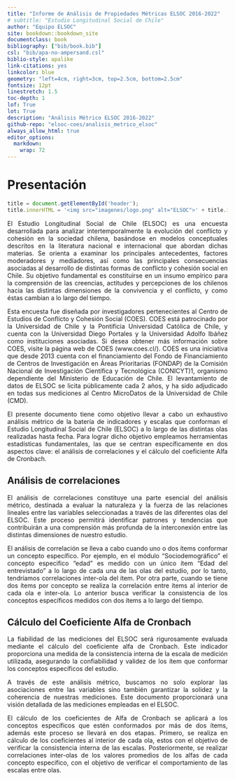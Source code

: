 ```yaml
--- 
title: "Informe de Análisis de Propiedades Métricas ELSOC 2016-2022"
# subtitle: "Estudio Longitudinal Social de Chile"
author: "Equipo ELSOC"
site: bookdown::bookdown_site
documentclass: book
bibliography: ["bib/book.bib"]
csl: "bib/apa-no-ampersand.csl"
biblio-style: apalike
link-citations: yes
linkcolor: blue
geometry: "left=4cm, right=3cm, top=2.5cm, bottom=2.5cm"
fontsize: 12pt
linestretch: 1.5
toc-depth: 1
lof: True
lot: True
description: "Análisis Métrico ELSOC 2016-2022"
github-repo: "elsoc-coes/analisis_metrico_elsoc"
always_allow_html: true
editor_options: 
  markdown: 
    wrap: 72
---
```



# Presentación {-}


```js
title = document.getElementById('header');
title.innerHTML = '<img src="imagenes/logo.png" alt="ELSOC">' + title.innerHTML
```

<div style="text-align: justify">

El Estudio Longitudinal Social de Chile (ELSOC) es una encuesta desarrollada para analizar intertemporalmente la evolución del conflicto y cohesión en la sociedad chilena, basándose en modelos conceptuales descritos en la literatura nacional e internacional que abordan dichas materias. Se orienta a examinar los principales antecedentes, factores moderadores y mediadores, así como las principales consecuencias asociadas al desarrollo de distintas formas de conflicto y cohesión social en Chile. Su objetivo fundamental es constituirse en un insumo empírico para la comprensión de las creencias, actitudes y percepciones de los chilenos hacia las distintas dimensiones de la convivencia y el conflicto, y como éstas cambian a lo largo del tiempo.

Esta encuesta fue diseñada por investigadores pertenecientes al Centro de Estudios de Conflicto y Cohesión Social (COES). COES está patrocinado por la Universidad de Chile y la Pontificia Universidad Católica de Chile, y cuenta con la Universidad Diego Portales y la Universidad Adolfo Ibáñez como instituciones asociadas. Si desea obtener más información sobre COES, visite la página web de COES (www.coes.cl/). COES es una iniciativa que desde 2013 cuenta con el financiamiento del Fondo de Financiamiento de Centros de Investigación en Áreas Prioritarias (FONDAP) de la Comisión Nacional de Investigación Científica y Tecnológica (CONICYT)1, organismo dependiente del Ministerio de Educación de Chile. El levantamiento de datos de ELSOC se licita públicamente cada 2 años, y ha sido adjudicado en todas sus mediciones al Centro MicroDatos de la Universidad de Chile (CMD).

El presente documento tiene como objetivo llevar a cabo un exhaustivo análisis métrico de la batería de indicadores y escalas que conforman el Estudio Longitudinal Social de Chile (ELSOC) a lo largo de las distintas olas realizadas hasta fecha. Para lograr dicho objetivo empleamos herramientas estadísticas fundamentales, las que se centran específicamente en dos aspectos clave: el análisis de correlaciones y el cálculo del coeficiente Alfa de Cronbach.


## Análisis de correlaciones {-}

El análisis de correlaciones constituye una parte esencial del análisis métrico, destinada a evaluar la naturaleza y la fuerza de las relaciones lineales entre las variables seleccionadas a través de las diferentes olas del ELSOC. Este proceso permitirá identificar patrones y tendencias que contribuirán a una comprensión más profunda de la interconexión entre las distintas dimensiones de nuestro estudio.

El análisis de correlación se lleva a cabo cuando uno o dos ítems conformar un concepto específico. Por ejemplo, en el módulo “Sociodemográfico” el concepto especifico “edad” es medido con un único ítem “Edad del entrevistado” a lo largo de cada una de las olas del estudio, por lo tanto, tendríamos correlaciones inter-ola del ítem. Por otra parte, cuando se tiene dos ítems por concepto se realiza la correlación entre ítems al interior de cada ola e inter-ola. Lo anterior busca verificar la consistencia de los conceptos específicos medidos con dos ítems a lo largo del tiempo.


## Cálculo del Coeficiente Alfa de Cronbach {-}

La fiabilidad de las mediciones del ELSOC será rigurosamente evaluada mediante el cálculo del coeficiente alfa de Cronbach. Este indicador proporciona una medida de la consistencia interna de la escala de medición utilizada, asegurando la confiabilidad y validez de los ítem que conformar los conceptos específicos del estudio.

A través de este análisis métrico, buscamos no solo explorar las asociaciones entre las variables sino también garantizar la solidez y la coherencia de nuestras mediciones. Este documento proporcionará una visión detallada de las mediciones empleadas en el ELSOC.

El cálculo de los coeficientes de Alfa de Cronbach se aplicará a los conceptos específicos que estén conformados por más de dos ítems, además este proceso se llevará en dos etapas. Primero, se realiza en cálculo de los coeficientes al interior de cada ola, estos con el objetivo de verificar la consistencia interna de las escalas. Posteriormente, se realizar correlaciones inter-olas de los valores promedios de los alfas de cada concepto especifico, con el objetivo de verificar el comportamiento de las escalas entre olas.


